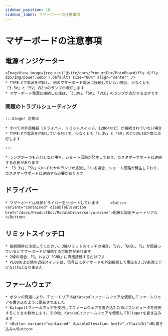 ```yaml
---
sidebar_position: 10
sidebar_label: マザーボードの注意事項
---
```


# マザーボードの注意事項

## 電源インジケーター
    <ImageView image={require('@site/docs/ProductDoc/MainBoard/fly-d/fly-dp5/img/power.webp').default} size="80%" align="center" />
    * TYPE-Cで電源を供給し、他のマザーボード電源に接続していない場合、少なくとも「3.3V」と「5V」の2つのランプが点灯します
    * マザーボード電源に接続した後は、「3.3V」、「5V」、「VCC」のランプが点灯するはずです

### 問題のトラブルシューティング


    :::danger 注意点

    * すべての外部機器（ドライバー、リミットスイッチ、12864など）が接続されていない場合
    * TYPE-Cで電源を供給しているだけで、少なくとも「3.3V」と「5V」の2つのLEDが常に点灯します

    :::

    * ランプが一つも点灯しない場合、ショート回路が発生しており、カスタマーサポートに連絡する必要があります
    * 「3.3V」、「5V」のいずれかのランプが点滅している場合、ショート回路が発生しており、カスタマーサポートに連絡する必要があります

## ドライバー

    * マザーボードは外部ドライバーをサポートしています     <Button variant="contained" disableElevation href="/docs/ProductDoc/ModuleDrive/servo-drive">配線と設定チュートリアル</Button>

## リミットスイッチ口

    * 接続順序に注意してください。3線リミットスイッチの場合、「5V」、「GND」、「S」が間違っているとマザーボードが損傷する可能性があります
    * 2線の場合、「S」および「GND」に直接接続するだけです
    * PL08および他の近接スイッチは、信号口にダイオードを外部接続して電圧を3.3V未満に下げなければなりません

## ファームウェア

    * ボタンの問題により、チュートリアルはKatapultファームウェアを使用してファームウェアを書き込むように更新されました
    * Katapultファームウェアを使用してファームウェアを書き込むためにコンピュータを使用することをお勧めします。その後、Katapultファームウェアを使用してklipperを書き込みます
    * <Button variant="contained" disableElevation href="./flash/bl">BL書き込み</Button>